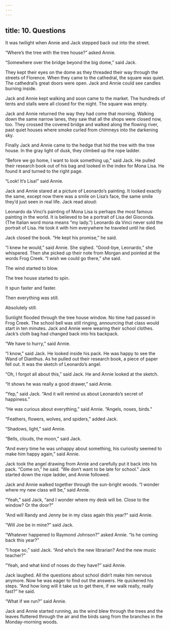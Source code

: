 ```yaml
---
---
---
```

title: 10. Questions
---






It was twilight when Annie and Jack stepped back out into the street.

“Where’s the tree with the tree house?” asked Annie.

“Somewhere over the bridge beyond the big dome,” said Jack.

They kept their eyes on the dome as they threaded their way through the streets of Florence. When they came to the cathedral, the square was quiet. The cathedral’s great doors were open. Jack and Annie could see candles burning inside.

Jack and Annie kept walking and soon came to the market. The hundreds of tents and stalls were all closed for the night. The square was empty.

Jack and Annie returned the way they had come that morning. Walking down the same narrow lanes, they saw that all the shops were closed now, too. They crossed the covered bridge and walked along the flowing river, past quiet houses where smoke curled from chimneys into the darkening sky.

Finally Jack and Annie came to the hedge that hid the tree with the tree house. In the gray light of dusk, they climbed up the rope ladder.

“Before we go home, I want to look something up,” said Jack. He pulled their research book out of his bag and looked in the index for Mona Lisa. He found it and turned to the right page.

“Look! It’s Lisa!” said Annie.

Jack and Annie stared at a picture of Leonardo’s painting. It looked exactly the same, except now there was a smile on Lisa’s face, the same smile they’d just seen in real life. Jack read aloud:

Leonardo da Vinci’s painting of Mona Lisa is perhaps the most famous painting in the world. It is believed to be a portrait of Lisa del Gioconda. (The Italian word mona means “my lady.”) Leonardo da Vinci never sold the portrait of Lisa. He took it with him everywhere he traveled until he died.



Jack closed the book. “He kept his promise,” he said.

“I knew he would,” said Annie. She sighed. “Good-bye, Leonardo,” she whispered. Then she picked up their note from Morgan and pointed at the words Frog Creek. “I wish we could go there,” she said.

The wind started to blow.

The tree house started to spin.

It spun faster and faster.

Then everything was still.

Absolutely still.



Sunlight flooded through the tree house window. No time had passed in Frog Creek. The school bell was still ringing, announcing that class would start in ten minutes. Jack and Annie were wearing their school clothes. Jack’s cloth bag had changed back into his backpack.

“We have to hurry,” said Annie.

“I know,” said Jack. He looked inside his pack. He was happy to see the Wand of Dianthus. As he pulled out their research book, a piece of paper fell out. It was the sketch of Leonardo’s angel.

“Oh, I forgot all about this,” said Jack. He and Annie looked at the sketch.

“It shows he was really a good drawer,” said Annie.

“Yep,” said Jack. “And it will remind us about Leonardo’s secret of happiness.”

“He was curious about everything,” said Annie. “Angels, noses, birds.”

“Feathers, flowers, wolves, and spiders,” added Jack.

“Shadows, light,” said Annie.

“Bells, clouds, the moon,” said Jack.

“And every time he was unhappy about something, his curiosity seemed to make him happy again,” said Annie.

Jack took the angel drawing from Annie and carefully put it back into his pack. “Come on,” he said. “We don’t want to be late for school.” Jack started down the rope ladder, and Annie followed.

Jack and Annie walked together through the sun-bright woods. “I wonder where my new class will be,” said Annie.

“Yeah,” said Jack, “and I wonder where my desk will be. Close to the window? Or the door?”

“And will Randy and Jenny be in my class again this year?” said Annie.

“Will Joe be in mine?” said Jack.

“Whatever happened to Raymond Johnson?” asked Annie. “Is he coming back this year?”

“I hope so,” said Jack. “And who’s the new librarian? And the new music teacher?”

“Yeah, and what kind of noses do they have?” said Annie.

Jack laughed. All the questions about school didn’t make him nervous anymore. Now he was eager to find out the answers. He quickened his steps. “And how long will it take us to get there, if we walk really, really fast?” he said.



“What if we run?” said Annie.

Jack and Annie started running, as the wind blew through the trees and the leaves fluttered through the air and the birds sang from the branches in the Monday-morning woods.